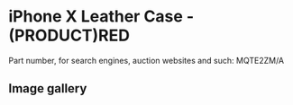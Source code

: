 
# iPhone X Leather Case - (PRODUCT)RED

Part number, for search engines, auction websites and such: MQTE2ZM/A

## Image gallery

<div style={{ width: "768px" }}>
  <GalleryComponent
    images={[
      {
        original: "/everysource/MQTE2.webp",
        thumbnail: "/everypreview/MQTE2.webp",
      },
      {
        original: "/everysource/MQTE2_AV1_SILVER.webp",
        thumbnail: "/everypreview/MQTE2_AV1_SILVER.webp",
      },
      {
        original: "/everysource/MQTE2_AV1_SPACE_GRAY.webp",
        thumbnail: "/everypreview/MQTE2_AV1_SPACE_GRAY.webp",
      },
      {
        original: "/everysource/MQTE2_AV2.webp",
        thumbnail: "/everypreview/MQTE2_AV2.webp",
      }
    ]}
  />
</div>